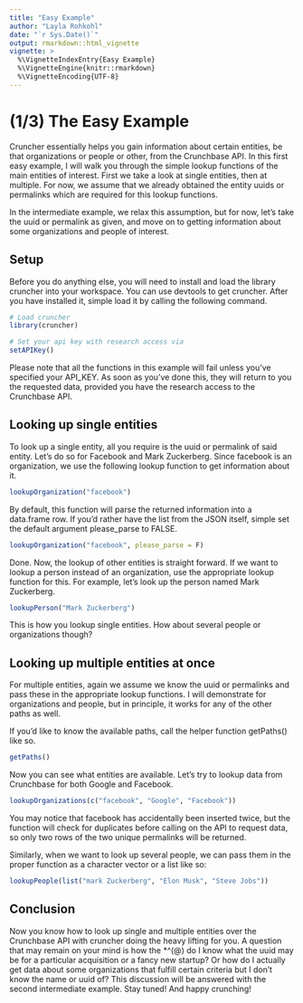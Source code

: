 ```yaml
---
title: "Easy Example"
author: "Layla Rohkohl"
date: "`r Sys.Date()`"
output: rmarkdown::html_vignette
vignette: >
  %\VignetteIndexEntry{Easy Example}
  %\VignetteEngine{knitr::rmarkdown}
  %\VignetteEncoding{UTF-8}
---
```


# (1/3) The Easy Example

Cruncher essentially helps you gain information about certain entities, be that organizations or people or other, from the Crunchbase API. In this first easy example, I will walk you through the simple lookup functions of the main entities of interest. First we take a look at single entities, then at multiple. For now, we assume that we already obtained the entity uuids or permalinks which are required for this lookup functions. 

In the intermediate example, we relax this assumption, but for now, let's take the uuid or permalink as given, and move on to getting information about some organizations and people of interest.

## Setup

Before you do anything else, you will need to install and load the library cruncher into your workspace. You can use devtools to get cruncher. After you have installed it, simple load it by calling the following command.

```r
# Load cruncher
library(cruncher)

# Set your api key with research access via
setAPIKey()
```

Please note that all the functions in this example will fail unless you've specified your API_KEY. As soon as you've done this, they will return to you the requested data, provided you have the research access to the Crunchbase API.

## Looking up single entities

To look up a single entity, all you require is the uuid or permalink of said entity. Let's do so for Facebook and Mark Zuckerberg. Since facebook is an organization, we use the following lookup function to get information about it.

```r
lookupOrganization("facebook")
```

By default, this function will parse the returned information into a data.frame row. If you'd rather have the list from the JSON itself, simple set the default argument please_parse to FALSE.

```r
lookupOrganization("facebook", please_parse = F)
```

Done. Now, the lookup of other entities is straight forward. If we want to lookup a person instead of an organization, use the appropriate lookup function for this. For example, let's look up the person named Mark Zuckerberg.

```r
lookupPerson("Mark Zuckerberg")
```

This is how you lookup single entities. How about several people or organizations though?

## Looking up multiple entities at once

For multiple entities, again we assume we know the uuid or permalinks and pass these in the appropriate lookup functions. I will demonstrate for organizations and people, but in principle, it works for any of the other paths as well.

If you'd like to know the available paths, call the helper function getPaths() like so.

```r
getPaths()
```

Now you can see what entities are available. Let's try to lookup data from Crunchbase for both Google and Facebook.

```r
lookupOrganizations(c("facebook", "Google", "Facebook"))
```

You may notice that facebook has accidentally been inserted twice, but the function will check for duplicates before calling on the API to request data, so only two rows of the two unique permalinks will be returned.


Similarly, when we want to look up several people, we can pass them in the proper function as a character vector or a list like so:

```r
lookupPeople(list("mark Zuckerberg", "Elon Musk", "Steve Jobs"))
```


## Conclusion

Now you know how to look up single and multiple entities over the Crunchbase API with cruncher doing the heavy lifting for you. A question that may remain on your mind is how the *^(@) do I know what the uuid may be for a particular acquisition or a fancy new startup? Or how do I actually get data about some organizations that fulfill certain criteria but I don't know the name or uuid of? This discussion will be answered with the second intermediate example. Stay tuned! And happy crunching!



